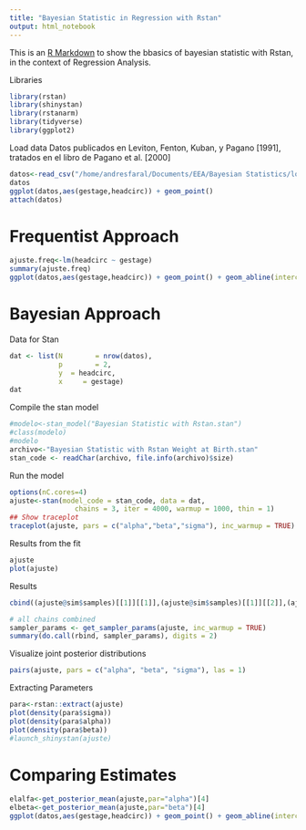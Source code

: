 ```yaml
---
title: "Bayesian Statistic in Regression with Rstan"
output: html_notebook
---
```


This is an [R Markdown](http://rmarkdown.rstudio.com) to show the bbasics of bayesian statistic with Rstan, in the context of Regression Analysis. 

Libraries

```r
library(rstan)
library(shinystan)
library(rstanarm)
library(tidyverse)
library(ggplot2)
```

Load data
Datos publicados en Leviton, Fenton, Kuban, y Pagano [1991], tratados en el libro de Pagano et al. [2000]

```r
datos<-read_csv("/home/andresfaral/Documents/EEA/Bayesian Statistics/low birth weight infants.csv")
datos
ggplot(datos,aes(gestage,headcirc)) + geom_point()
attach(datos)
```

# Frequentist Approach

```r
ajuste.freq<-lm(headcirc ~ gestage)
summary(ajuste.freq)
ggplot(datos,aes(gestage,headcirc)) + geom_point() + geom_abline(intercept = coef(ajuste.freq)[1],slope = coef(ajuste.freq)[2])
```

# Bayesian Approach

Data for Stan

```r
dat <- list(N        = nrow(datos),
            p        = 2,
            y  = headcirc,
            x     = gestage)
dat
```

Compile the stan model

```r
#modelo<-stan_model("Bayesian Statistic with Rstan.stan")
#class(modelo)
#modelo
archivo<-"Bayesian Statistic with Rstan Weight at Birth.stan"
stan_code <- readChar(archivo, file.info(archivo)$size)
```

Run the model

```r
options(nC.cores=4)
ajuste<-stan(model_code = stan_code, data = dat,
                chains = 3, iter = 4000, warmup = 1000, thin = 1)
## Show traceplot
traceplot(ajuste, pars = c("alpha","beta","sigma"), inc_warmup = TRUE)

```

Results from the fit

```r
ajuste
plot(ajuste)
```

Results

```r
cbind((ajuste@sim$samples)[[1]][[1]],(ajuste@sim$samples)[[1]][[2]],(ajuste@sim$samples)[[1]][[3]])
```


```r
# all chains combined
sampler_params <- get_sampler_params(ajuste, inc_warmup = TRUE)
summary(do.call(rbind, sampler_params), digits = 2)
```

Visualize joint posterior distributions

```r
pairs(ajuste, pars = c("alpha", "beta", "sigma"), las = 1)
```

Extracting Parameters
```r
para<-rstan::extract(ajuste)
plot(density(para$sigma))
plot(density(para$alpha))
plot(density(para$beta))
#launch_shinystan(ajuste)
```

# Comparing Estimates

```r
elalfa<-get_posterior_mean(ajuste,par="alpha")[4]
elbeta<-get_posterior_mean(ajuste,par="beta")[4]
ggplot(datos,aes(gestage,headcirc)) + geom_point() + geom_abline(intercept = coef(ajuste.freq)[1],slope = coef(ajuste.freq)[2],col="red",lty=2,lwd=2) + geom_abline(intercept = elalfa,slope = elbeta,col="blue",lty=1,lwd=1)
```